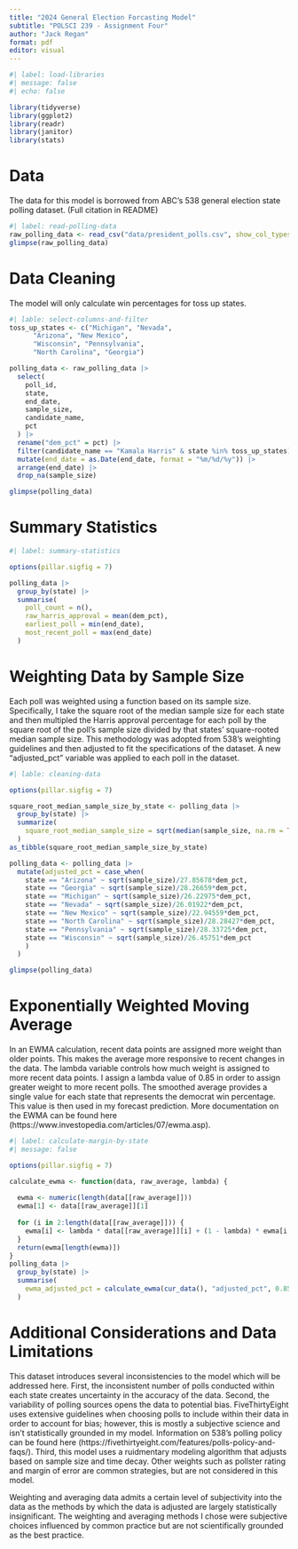 ```yaml
---
title: "2024 General Election Forcasting Model"
subtitle: "POLSCI 239 - Assignment Four"
author: "Jack Regan"
format: pdf
editor: visual
---
```



```r
#| label: load-libraries
#| message: false
#| echo: false

library(tidyverse)
library(ggplot2)
library(readr)
library(janitor)
library(stats)
```

# Data

The data for this model is borrowed from ABC's 538 general election state polling dataset. (Full citation in README)
```r
#| label: read-polling-data
raw_polling_data <- read_csv("data/president_polls.csv", show_col_types = FALSE)
glimpse(raw_polling_data)
```
\newpage

# Data Cleaning

The model will only calculate win percentages for toss up states.

```r
#| lable: select-columns-and-filter
toss_up_states <- c("Michigan", "Nevada", 
      "Arizona", "New Mexico", 
      "Wisconsin", "Pennsylvania", 
      "North Carolina", "Georgia")

polling_data <- raw_polling_data |>
  select(
    poll_id,
    state,
    end_date,
    sample_size,
    candidate_name,
    pct
  ) |>
  rename("dem_pct" = pct) |>
  filter(candidate_name == "Kamala Harris" & state %in% toss_up_states) |>
  mutate(end_date = as.Date(end_date, format = "%m/%d/%y")) |>
  arrange(end_date) |>
  drop_na(sample_size)

glimpse(polling_data)
```
\newpage

# Summary Statistics

```r
#| label: summary-statistics

options(pillar.sigfig = 7)

polling_data |>
  group_by(state) |>
  summarise(
    poll_count = n(),
    raw_harris_approval = mean(dem_pct),
    earliest_poll = min(end_date),
    most_recent_poll = max(end_date)
  )
```

\newpage 

# Weighting Data by Sample Size

Each poll was weighted using a function based on its sample size. Specifically, I take the square root of the median sample size for each state and then multipled the Harris approval percentage for each poll by the square root of the poll's sample size divided by that states' square-rooted median sample size. This methodology was adopted from 538's weighting guidelines and then adjusted to fit the specifications of the dataset. A new "adjusted_pct" variable was applied to each poll in the dataset.

```r
#| lable: cleaning-data

options(pillar.sigfig = 7)

square_root_median_sample_size_by_state <- polling_data |>
  group_by(state) |>
  summarize(
    square_root_median_sample_size = sqrt(median(sample_size, na.rm = TRUE))
  )
as_tibble(square_root_median_sample_size_by_state)

polling_data <- polling_data |>
  mutate(adjusted_pct = case_when(
    state == "Arizona" ~ sqrt(sample_size)/27.85678*dem_pct,
    state == "Georgia" ~ sqrt(sample_size)/28.26659*dem_pct,
    state == "Michigan" ~ sqrt(sample_size)/26.22975*dem_pct,
    state == "Nevada" ~ sqrt(sample_size)/26.01922*dem_pct,
    state == "New Mexico" ~ sqrt(sample_size)/22.94559*dem_pct,
    state == "North Carolina" ~ sqrt(sample_size)/28.28427*dem_pct,
    state == "Pennsylvania" ~ sqrt(sample_size)/28.33725*dem_pct,
    state == "Wisconsin" ~ sqrt(sample_size)/26.45751*dem_pct
    )
  )

glimpse(polling_data)
```

\newpage

# Exponentially Weighted Moving Average

In an EWMA calculation, recent data points are assigned more weight than older points. This makes the average more responsive to recent changes in the data. The lambda variable controls how much weight is assigned to more recent data points. I assign a lambda value of 0.85 in order to assign greater weight to more recent polls. The smoothed average provides a single value for each state that represents the democrat win percentage.  This value is then used in my forecast prediction. More documentation on the EWMA can be found here (https://www.investopedia.com/articles/07/ewma.asp).

```r
#| label: calculate-margin-by-state
#| message: false

options(pillar.sigfig = 7)

calculate_ewma <- function(data, raw_average, lambda) {
  
  ewma <- numeric(length(data[[raw_average]]))
  ewma[1] <- data[[raw_average]][1]
  
  for (i in 2:length(data[[raw_average]])) {
    ewma[i] <- lambda * data[[raw_average]][i] + (1 - lambda) * ewma[i - 1]
  }
  return(ewma[length(ewma)])
}
polling_data |>
  group_by(state) |> 
  summarise(
    ewma_adjusted_pct = calculate_ewma(cur_data(), "adjusted_pct", 0.85)
  )
```

\newpage

# Additional Considerations and Data Limitations

This dataset introduces several inconsistencies to the model which will be addressed here. First, the inconsistent number of polls conducted within each state creates uncertainty in the accuracy of the data. Second, the variability of polling sources opens the data to potential bias. FiveThirtyEight uses extensive guidelines when choosing polls to include within their data in order to account for bias; however, this is mostly a subjective science and isn't statistically grounded in my model. Information on 538's polling policy can be found here (https://fivethirtyeight.com/features/polls-policy-and-faqs/). Third, this model uses a ruidmentary modeling algorithm that adjusts based on sample size and time decay. Other weights such as pollster rating and margin of error are common strategies, but are not considered in this model.

Weighting and averaging data admits a certain level of subjectivity into the data as the methods by which the data is adjusted are largely statistically insignificant. The weighting and averaging methods I chose were subjective choices influenced by common practice but are not scientifically grounded as the best practice.
